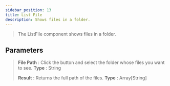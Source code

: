 ---
sidebar_position: 13
title: List File
description: Shows files in a folder.
---
> The ListFile component shows files in a folder.

## Parameters

> **File Path** : Click the button and select the folder whose files you want to see. **Type** : String
>
> **Result** : Returns the full path of the files. **Type** : Array[String]
